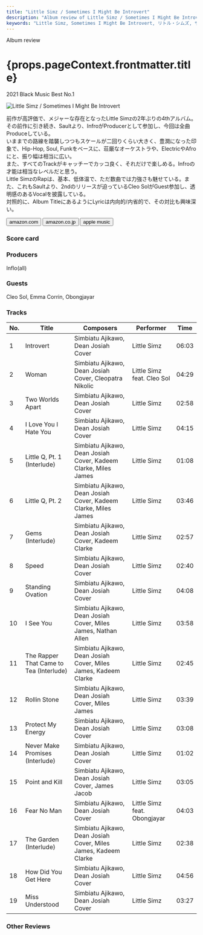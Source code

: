 ```yaml
---
title: "Little Simz / Sometimes I Might Be Introvert"
description: "Album review of Little Simz / Sometimes I Might Be Introvert"
keywords: "Little Simz, Sometimes I Might Be Introvert, リトル・シムズ, サムタイムス・アイ・マイト・ビー・イントロヴァート"
---
```






<p className="largeP">Album review</p>
<h1 className="h1--no--margin">{props.pageContext.frontmatter.title}</h1>
<p className="largeP">
  <Link to="/best50/2021/">2021 Black Music Best No.1</Link>
</p>

<Row  className="image-card-group">
	<Column colMd={3} colLg={4} noGutterMdLeft="">
       <ImageCard>

![Little Simz / Sometimes I Might Be Introvert](../../images/cd/littlesimz2L.jpg)

</ImageCard>
	</Column>
	<Column colMd={4} colLg={8} noGutterMdLeft="">
		<p>
			前作が高評価で、メジャーな存在となったLittle Simzの2年ぶりの4thアルバム。その前作に引き続き、Saultより、InfroがProducerとして参加し、今回は全曲Produceしている。
			<br/>いままでの路線を踏襲しつつもスケールが二回りくらい大きく、豊潤になった印象で、Hip-Hop, Soul, Funkをベースに、荘厳なオーケストラや、ElectricやAfroにと、振り幅は相当に広い。
			<br/>また、すべてのTrackがキャッチーでカッコ良く、それだけで楽しめる。Infroの才能は相当なレベルだと思う。
			<br/>Little SimzのRapは、基本、低体温で、ただ数曲では力強さも魅せている。また、これもSaultより、2ndのリリースが迫っているCleo SolがGuest参加し、透明感のあるVocalを披露している。
			<br/>対照的に、Album TitleにあるようにLyricは内向的/内省的で、その対比も興味深い。
		</p>
		<div>
		  <Button className="button-right-mergin"  href="https://amzn.to/3kem3D5" renderIcon={ArrowUpRight} size='sm' kind='primary'>
  	    amazon.com
  	  </Button>
  	  <Button className="button-right-mergin"  href="https://amzn.to/3CT5F2h" renderIcon={ArrowUpRight} size='sm' kind='secondary'>
  	    amazon.co.jp
  	  </Button>
			<Button className="button-right-mergin"  href="https://apple.co/3qeyv9z" renderIcon={ArrowUpRight} size='sm' kind='tertiary'>
  	   	apple music
  	  </Button>
			<AdvJS2/>
		</div>
	</Column>
</Row>
<Row >
	<Column colMd={4} colLg={4} noGutterMdLeft="">
		<div>
		  <h3>Score card</h3>
			<SliderJS1 value="2" />
		  <SliderJS2 value="1" />
			<SliderJS3 value="1" />
		  <SliderJS4 value="9" />
		</div>
	</Column>
	<Column colMd={8} colLg={8} noGutterMdLeft="">
		<div>
			<h3>Producers</h3>
			<p>
				Inflo(all)
			</p>
			<h3>Guests</h3>
			<p>
				Cleo Sol, Emma Corrin, Obongjayar
			</p>
		</div>
	</Column>
</Row>

<h3>Tracks</h3>

| No. | Title                                   | Composers                                                       | Performer                    | Time  |
| --- | --------------------------------------- | --------------------------------------------------------------- | ---------------------------- | ----- |
| 1   | Introvert                               | Simbiatu Ajikawo, Dean Josiah Cover                             | Little Simz                  | 06:03 |
| 2   | Woman                                   | Simbiatu Ajikawo, Dean Josiah Cover, Cleopatra Nikolic          | Little Simz feat. Cleo Sol   | 04:29 |
| 3   | Two Worlds Apart                        | Simbiatu Ajikawo, Dean Josiah Cover                             | Little Simz                  | 02:58 |
| 4   | I Love You I Hate You                   | Simbiatu Ajikawo, Dean Josiah Cover                             | Little Simz                  | 04:15 |
| 5   | Little Q, Pt. 1 (Interlude)             | Simbiatu Ajikawo, Dean Josiah Cover, Kadeem Clarke, Miles James | Little Simz                  | 01:08 |
| 6   | Little Q, Pt. 2                         | Simbiatu Ajikawo, Dean Josiah Cover, Kadeem Clarke, Miles James | Little Simz                  | 03:46 |
| 7   | Gems (Interlude)                        | Simbiatu Ajikawo, Dean Josiah Cover, Kadeem Clarke              | Little Simz                  | 02:57 |
| 8   | Speed                                   | Simbiatu Ajikawo, Dean Josiah Cover                             | Little Simz                  | 02:40 |
| 9   | Standing Ovation                        | Simbiatu Ajikawo, Dean Josiah Cover                             | Little Simz                  | 04:08 |
| 10  | I See You                               | Simbiatu Ajikawo, Dean Josiah Cover, Miles James, Nathan Allen  | Little Simz                  | 03:58 |
| 11  | The Rapper That Came to Tea (Interlude) | Simbiatu Ajikawo, Dean Josiah Cover, Miles James, Kadeem Clarke | Little Simz                  | 02:45 |
| 12  | Rollin Stone                            | Simbiatu Ajikawo, Dean Josiah Cover, Miles James                | Little Simz                  | 03:39 |
| 13  | Protect My Energy                       | Simbiatu Ajikawo, Dean Josiah Cover                             | Little Simz                  | 03:08 |
| 14  | Never Make Promises (Interlude)         | Simbiatu Ajikawo, Dean Josiah Cover                             | Little Simz                  | 01:02 |
| 15  | Point and Kill                          | Simbiatu Ajikawo, Dean Josiah Cover, James Jacob                | Little Simz                  | 03:05 |
| 16  | Fear No Man                             | Simbiatu Ajikawo, Dean Josiah Cover                             | Little Simz feat. Obongjayar | 04:03 |
| 17  | The Garden (Interlude)                  | Simbiatu Ajikawo, Dean Josiah Cover, Miles James, Kadeem Clarke | Little Simz                  | 02:38 |
| 18  | How Did You Get Here                    | Simbiatu Ajikawo, Dean Josiah Cover                             | Little Simz                  | 04:56 |
| 19  | Miss Understood                         | Simbiatu Ajikawo, Dean Josiah Cover                             | Little Simz                  | 03:27 |

<h3>Other Reviews</h3>

<Row>
  <Column colMd={3} colLg={3} noGutterMdLeft>
    <Review1 />
  </Column>
	<Column colMd={3} colLg={3} noGutterMdLeft>
    <Review2 />
  </Column>
</Row>

<AdvJS3 />